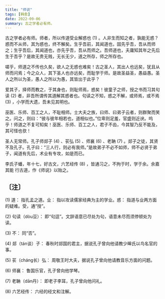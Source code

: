```yaml
---
title: "师说"
tags: [韩愈]
date: 2022-09-06
summary: 古之学者必有师。
---
```


古之学者必有师。师者，所以传道受业解惑也 (1) 。人非生而知之者，孰能无惑？惑而不从师，其为惑也，终不解矣。生乎吾前，其闻道也，固先乎吾，吾从而师之；生乎吾后，其闻道也，亦先乎吾，吾从而师之。吾师道也，夫庸知其年之先后生于吾乎？是故无贵无贱，无长无少，道之所存，师之所存也。

嗟乎，师道之不传也久矣，欲人之无惑也难矣！古之圣人，其出人也远矣，犹且从师而问焉；今之众人，其下圣人也亦远矣，而耻学于师。是故圣益圣，愚益愚。圣人之所以为圣，愚人之所以为愚，其皆出于此乎？

爱其子，择师而教之，于其身也，则耻师焉，惑矣！彼童子之师，授之书而习其句读 (2) 者，非吾所谓传其道解其惑者也。句读之不知，惑之不解，或师焉，或不焉 (3) ，小学而大遗，吾未见其明也。

巫医、乐师、百工之人，不耻相师。士大夫之族，曰师、曰弟子云者，则群聚而笑之。问之，则曰：“彼与彼年相若也，道相似也。”位卑则足羞，官盛则近谀。呜乎！师道之不复可知矣！巫医、乐师、百工之人，君子不齿，今其智乃反不能及，其可怪也欤！

圣人无常师。孔子师郯子 (4) 、苌弘 (5) 、师襄 (6) 、老聃 (7) 。郯子之徒，其贤不及孔子。孔子曰：“三人行，则必有我师。”是故弟子不必不如师，师不必贤于弟子，闻道有先后，术业有专攻，如是而已。

李氏子蟠，年十七，好古文，六艺经传 (8) ，皆通习之，不拘于时，学于余。余嘉其能
行古道，作《师说》以贻之。

## 〔注〕　

(1) 道： 指孔孟之道。业： 指以攻读儒家经典为主的学业。惑： 指道与业两方面的疑难。受，通“授”。

(2) 句读（dòu豆）： 即“句逗”。文辞语意已尽处为句，语意未尽而须停顿处为读。

(3) 不： 同“否”。

(4) 郯（tán谈）子： 春秋时郯国的君主，据说孔子曾向他请教少皞氏以鸟名官的事。

(5) 苌（cháng长）弘： 周敬王时大夫，据说孔子曾向他请教音乐方面的问题。

(6) 师襄： 鲁国乐官，孔子曾向他学琴。

(7) 老聃（dān丹）： 即老子李耳，孔子曾向他问礼。

(8) 六艺经传： 六经的经文和注解。